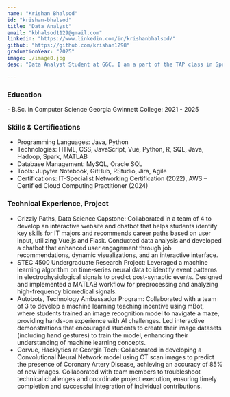 ```yaml
---
name: "Krishan Bhalsod"
id: "krishan-bhalsod"
title: "Data Analyst"
email: "kbhalsod1129@gmail.com"
linkedin: "https://www.linkedin.com/in/krishanbhalsod/"
github: "https://github.com/krishan1298"
graduationYear: "2025"
image: ./image0.jpg
desc: "Data Analyst Student at GGC. I am a part of the TAP class in Spring 2025. My group and I created an interactive mBot project where students create their own gestures to control the robot's movements. The  goal is to teach students how AI works and the challenges faced with training"

---
```


### Education
<div>
- B.Sc. in Computer Science Georgia Gwinnett College: 2021 - 2025
</div>

### Skills & Certifications
<ul>
  <li> Programming Languages: Java, Python</li>
  <li>Technologies: HTML, CSS, JavaScript, Vue, Python, R, SQL, Java, Hadoop, Spark, MATLAB</li>
  <li>Database Management: MySQL, Oracle SQL</li>
  <li>Tools: Jupyter Notebook, GitHub, RStudio, Jira, Agile</li>
  <li>Certifications: IT-Specialist Networking Certification (2022), AWS – Certified Cloud Computing Practitioner (2024)</li>
</ul>



### Technical Experience, Project
<ul>
  <li>Grizzly Paths, Data Science Capstone: Collaborated in a team of 4 to develop an interactive website and chatbot that helps students identify key skills for IT majors and recommends career paths based on user input, utilizing Vue.js and Flask. Conducted data analysis and developed a chatbot that enhanced user engagement through job recommendations, dynamic visualizations, and an interactive interface. </li>
  <li>STEC 4500 Undergraduate Research Project: Leveraged a machine learning algorithm on time-series neural data to identify event patterns in electrophysiological signals to predict post-synaptic events. Designed and implemented a MATLAB workflow for preprocessing and analyzing high-frequency biomedical signals. </li>
  <li>Autobots, Technology Ambassador Program: Collaborated with a team of 3 to develop a machine learning teaching incentive using mBot, where students trained an image recognition model to navigate a maze, providing hands-on experience with AI challenges. Led interactive demonstrations that encouraged students to create their image datasets (including hand gestures) to train the model, enhancing their understanding of machine learning concepts. </li>
  <li>Corvue, Hacklytics at Georgia Tech: Collaborated in developing a Convolutional Neural Network model using CT scan images to predict the presence of Coronary Artery Disease, achieving an accuracy of 85% of new images. Collaborated with team members to troubleshoot technical challenges and coordinate project execution, ensuring timely completion and successful integration of individual contributions.</li>
</ul>

